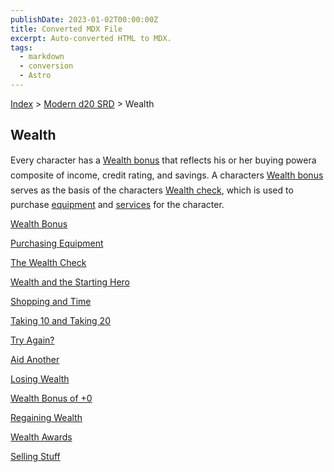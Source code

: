 ```yaml
---
publishDate: 2023-01-02T00:00:00Z
title: Converted MDX File
excerpt: Auto-converted HTML to MDX.
tags:
  - markdown
  - conversion
  - Astro
---
```


[Index](-index) > [Modern d20 SRD](modern-d20-srd-index) > Wealth

## Wealth

Every character has a [Wealth ](modern-d20-srd-wealth-wealth-bonus)[bonus](modern-d20-srd-wealth-wealth-bonus) that reflects his or her buying powera composite of income, credit rating, and savings. A characters [Wealth
bonus](modern-d20-srd-wealth-wealth-bonus) serves as the basis of the characters [Wealth
check](modern-d20-srd-wealth-wealth-check), which is used to purchase [equipment](modern-d20-srd-equipment-equipment-general) and [services](modern-d20-srd-equipment-services) for the character.

[Wealth Bonus](modern-d20-srd-wealth-wealth-bonus)

[Purchasing Equipment](modern-d20-srd-wealth-purchasing-equipment)

[The Wealth Check](modern-d20-srd-wealth-wealth-check)

[Wealth and the Starting Hero](modern-d20-srd-wealth-wealth-starting-hero)

[Shopping and Time](modern-d20-srd-wealth-shopping-and-time)

[Taking 10 and Taking 20](modern-d20-srd-wealth-taking-10-and-20)

[Try Again?](modern-d20-srd-wealth-try-again)

[Aid Another](modern-d20-srd-wealth-aid-another)

[Losing Wealth](modern-d20-srd-wealth-losing-wealth)

[Wealth Bonus of +0](modern-d20-srd-wealth-wealth-bonus-of-0)

[Regaining Wealth](modern-d20-srd-wealth-regaining-wealth)

[Wealth Awards](modern-d20-srd-wealth-wealth-awards)

[Selling Stuff](modern-d20-srd-wealth-selling-stuff)
